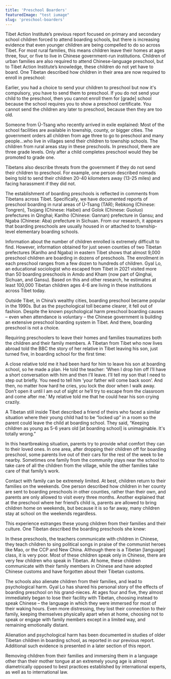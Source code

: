 ```yaml
---
title: 'Preschool Boarders'
featuredImage: "test iumage"
slug: 'preschool-boarders'
---
```



Tibet Action Institute’s previous report focused on primary and secondary school children forced to attend boarding schools, but there is increasing evidence that even younger children are being compelled to do so across Tibet. For most rural families, this means children leave their homes at ages three, four, or five to live in Chinese government-run institutions. Children of urban families are also required to attend Chinese-language preschool, but to Tibet Action Institute’s knowledge, these children do not yet have to board. One Tibetan described how children in their area are now required to enroll in preschool:

<QuotePrimary>
    Earlier, you had a choice to send your children to preschool but now it's compulsory, you have to send them to preschool. If you do not send your child to the preschool, then you cannot enroll them for [grade] school because the school requires you to show a preschool certificate. You cannot send the children any later to preschool, because then they are too old.
</QuotePrimary>

Someone from Ü-Tsang who recently arrived in exile explained:
<QuotePrimary>
Most of the school facilities are available in township, county, or bigger cities. The government orders all children from age three to go to preschool and many people…who live in villages send their children to township schools. The children from rural areas stay in these preschools. In preschool, there are three grade levels. Only after a child completes preschool would they be promoted to grade one.
</QuotePrimary>

Tibetans also describe threats from the government if they do not send their children to preschool. For example, one person described nomads being told to send their children 20-40 kilometers away (13-25 miles) and facing harassment if they did not.

The establishment of boarding preschools is reflected in comments from Tibetans across Tibet. Specifically, we have documented reports of preschool boarding in rural areas of Ü-Tsang (TAR); Rebkong (Chinese: Tongren), Tsojang (Chinese: Haibei) and Golok (Chinese: Guoluo) prefectures in Qinghai; Kanlho (Chinese: Gannan) prefecture in Gansu; and Ngaba (Chinese: Aba) prefecture in Sichuan. From our research, it appears that boarding preschools are usually housed in or attached to township-level elementary boarding schools.

Information about the number of children enrolled is extremely difficult to find. However, information obtained for just seven counties of two Tibetan prefectures (Kanlho and Ngaba) in eastern Tibet shows that almost 9,000 preschool children are boarding in dozens of preschools. The enrollment in each preschool ranges from a few dozen to hundreds of children. Gyal Lo, an educational sociologist who escaped from Tibet in 2021 visited more than 50 boarding preschools in Amdo and Kham (now part of Qinghai, Sichuan, and Gansu). Based on this and other research, he estimates at least 100,000 Tibetan children ages 4-6 are living in these institutions across Tibet today.

Outside Tibet, in China’s wealthy cities, boarding preschool became popular in the 1990s. But as the psychological toll became clearer, it fell out of fashion. Despite the known psychological harm preschool boarding causes – even when attendance is voluntary – the Chinese government is building an extensive preschool boarding system in Tibet. And there, boarding preschool is not a choice.

Requiring preschoolers to leave their homes and families traumatizes both the children and their family members. A Tibetan from Tibet who now lives abroad told the BBC the story of her relative in Tibet leaving his son, just turned five, in boarding school for the first time:

<QuotePrimary>
A close relative told me it had been hard for him to leave his son at boarding school, so he made a plan. He told the teacher: ‘When I drop him off I’ll have a short conversation with him and then I’ll leave. I’ll tell my son that I need to step out briefly. You need to tell him ‘your father will come back soon’. And then, no matter how hard he cries, you lock the door when I walk away. Don’t open it until I am out of sight or he’ll try to escape from the classroom and come after me.’ My relative told me that he could hear his son crying crazily.
</QuotePrimary>

A Tibetan still inside Tibet described a friend of theirs who faced a similar situation where their young child had to be “locked up” in a room so the parent could leave the child at boarding school. They said, “Keeping children as young as 5-6 years old [at boarding school] is unimaginable. It's totally wrong.”

In this heartbreaking situation, parents try to provide what comfort they can to their loved ones. In one area, after dropping their children off for boarding preschool, some parents live out of their cars for the rest of the week to be nearby. Sometimes one family from the community stays near the school to take care of all the children from the village, while the other families take care of that family’s work.

Contact with family can be extremely limited. At best, children return to their families on the weekends. One person described how children in her county are sent to boarding preschools in other counties, rather than their own, and parents are only allowed to visit every three months. Another explained that at the preschool where her friend’s child is, parents are allowed to bring children home on weekends, but because it is so far away, many children stay at school on the weekends regardless.

This experience estranges these young children from their families and their culture. One Tibetan described the boarding preschools she knew:

<QuotePrimary>
In these preschools, the teachers communicate with children in Chinese, they teach children to sing political songs in praise of the communist heroes like Mao, or the CCP and New China. Although there is a Tibetan [language] class, it is very poor. Most of these children speak only in Chinese, there are very few children who speak in Tibetan. At home, these children communicate with their family members in Chinese and have adopted Chinese customs and have forgotten about their Tibetan customs.
</QuotePrimary>

The schools also alienate children from their families, and lead to psychological harm. Gyal Lo has shared his personal story of the effects of boarding preschool on his grand-nieces. At ages four and five, they almost immediately began to lose their facility with Tibetan, choosing instead to speak Chinese – the language in which they were immersed for most of their waking hours. Even more distressing, they lost their connection to their family, keeping themselves physically apart when at home, choosing not to speak or engage with family members except in a limited way, and remaining emotionally distant.

Alienation and psychological harm has been documented in studies of older Tibetan children in boarding school, as reported in our previous report. Additional such evidence is presented in a later section of this report.

Removing children from their families and immersing them in a language other than their mother tongue at an extremely young age is almost diametrically opposed to best practices established by international experts, as well as to international law.



